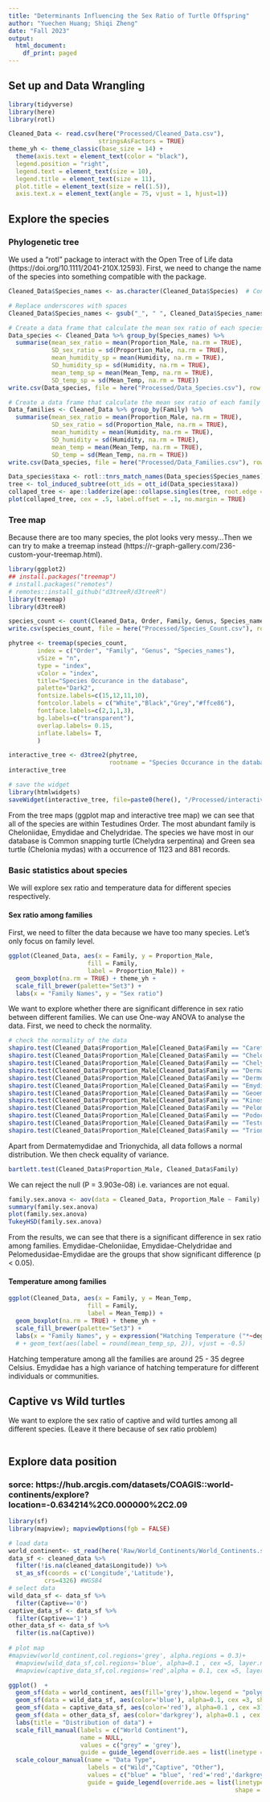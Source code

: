 ```yaml
---
title: "Determinants Influencing the Sex Ratio of Turtle Offspring"
author: "Yuechen Huang; Shiqi Zheng"
date: "Fall 2023"
output:
  html_document:
    df_print: paged
---
```


## Set up and Data Wrangling
```r
library(tidyverse)
library(here)
library(rotl)

Cleaned_Data <- read.csv(here("Processed/Cleaned_Data.csv"), 
                         stringsAsFactors = TRUE)
theme_yh <- theme_classic(base_size = 14) + 
  theme(axis.text = element_text(color = "black"),
  legend.position = "right",
  legend.text = element_text(size = 10),
  legend.title = element_text(size = 11),
  plot.title = element_text(size = rel(1.5)),
  axis.text.x = element_text(angle = 75, vjust = 1, hjust=1))
```

## Explore the species 
### Phylogenetic tree
We used a "rotl" package to interact with the Open Tree of Life data (https://doi.org/10.1111/2041-210X.12593). First, we need to change the name of the species into something compatible with the package.

```r
Cleaned_Data$Species_names <- as.character(Cleaned_Data$Species)  # Convert factors to characters

# Replace underscores with spaces
Cleaned_Data$Species_names <- gsub("_", " ", Cleaned_Data$Species_names)

# Create a data frame that calculate the mean sex ratio of each species
Data_species <- Cleaned_Data %>% group_by(Species_names) %>%
  summarise(mean_sex_ratio = mean(Proportion_Male, na.rm = TRUE),
            SD_sex_ratio = sd(Proportion_Male, na.rm = TRUE),
            mean_humidity_sp = mean(Humidity, na.rm = TRUE),
            SD_humidity_sp = sd(Humidity, na.rm = TRUE),
            mean_temp_sp = mean(Mean_Temp, na.rm = TRUE),
            SD_temp_sp = sd(Mean_Temp, na.rm = TRUE)) 
write.csv(Data_species, file = here("Processed/Data_Species.csv"), row.names = FALSE) # Data regroup by species

# Create a data frame that calculate the mean sex ratio of each family
Data_families <- Cleaned_Data %>% group_by(Family) %>%
  summarise(mean_sex_ratio = mean(Proportion_Male, na.rm = TRUE),
            SD_sex_ratio = sd(Proportion_Male, na.rm = TRUE),
            mean_humidity = mean(Humidity, na.rm = TRUE),
            SD_humidity = sd(Humidity, na.rm = TRUE),
            mean_temp = mean(Mean_Temp, na.rm = TRUE),
            SD_temp = sd(Mean_Temp, na.rm = TRUE)) 
write.csv(Data_species, file = here("Processed/Data_Families.csv"), row.names = FALSE) # Data regroup by families

Data_species$taxa <- rotl::tnrs_match_names(Data_species$Species_names)
tree <- tol_induced_subtree(ott_ids = ott_id(Data_species$taxa))
collaped_tree <- ape::ladderize(ape::collapse.singles(tree, root.edge = FALSE)) ## tried to make this less messy but doesn't work
plot(collaped_tree, cex = .5, label.offset = .1, no.margin = TRUE)
```

### Tree map
Because there are too many species, the plot looks very messy...Then we can try to make a treemap instead (https://r-graph-gallery.com/236-custom-your-treemap.html).

```r
library(ggplot2)
## install.packages("treemap")
# install.packages("remotes")
# remotes::install_github("d3treeR/d3treeR")
library(treemap)
library(d3treeR)

species_count <- count(Cleaned_Data, Order, Family, Genus, Species_names)
write.csv(species_count, file = here("Processed/Species_Count.csv"), row.names = FALSE) 

phytree <- treemap(species_count, 
        index = c("Order", "Family", "Genus", "Species_names"),
        vSize = "n",
        type = "index",
        vColor = "index",
        title="Species Occurance in the database",
        palette="Dark2",
        fontsize.labels=c(15,12,11,10),
        fontcolor.labels = c("White","Black","Grey","#ffce86"),
        fontface.labels=c(2,1,1,3),  
        bg.labels=c("transparent"), 
        overlap.labels= 0.15,
        inflate.labels= T,
        )

interactive_tree <- d3tree2(phytree, 
                            rootname = "Species Occurance in the database")
interactive_tree

# save the widget
library(htmlwidgets)
saveWidget(interactive_tree, file=paste0(here(), "/Processed/interactiveTreemap.html"))
```

From the tree maps (ggplot map and interactive tree map) we can see that all of the species are within Testudines Order. The most abundant family is Cheloniidae, Emydidae and Chelydridae. The species we have most in our database is Common snapping turtle (Chelydra serpentina) and Green sea turtle (Chelonia mydas) with a occurrence of 1123 and 881 records.

### Basic statistics about species
We will explore sex ratio and temperature data for different species respectively.

#### Sex ratio among families
First, we need to filter the data because we have too many species. Let's only focus on family level.
```r
ggplot(Cleaned_Data, aes(x = Family, y = Proportion_Male, 
                      fill = Family, 
                      label = Proportion_Male)) + 
  geom_boxplot(na.rm = TRUE) + theme_yh +
  scale_fill_brewer(palette="Set3") + 
  labs(x = "Family Names", y = "Sex ratio")
```

We want to explore whether there are significant difference in sex ratio between different families. We can use One-way ANOVA to analyse the data. First, we need to check the normality.
```r
# check the normality of the data
shapiro.test(Cleaned_Data$Proportion_Male[Cleaned_Data$Family == "Carettochelyidae"])
shapiro.test(Cleaned_Data$Proportion_Male[Cleaned_Data$Family == "Cheloniidae"])
shapiro.test(Cleaned_Data$Proportion_Male[Cleaned_Data$Family == "Chelydridae"])
shapiro.test(Cleaned_Data$Proportion_Male[Cleaned_Data$Family == "Dermatemydidae"])
shapiro.test(Cleaned_Data$Proportion_Male[Cleaned_Data$Family == "Dermochelyidae"])
shapiro.test(Cleaned_Data$Proportion_Male[Cleaned_Data$Family == "Emydidae"])
shapiro.test(Cleaned_Data$Proportion_Male[Cleaned_Data$Family == "Geoemydidae"])
shapiro.test(Cleaned_Data$Proportion_Male[Cleaned_Data$Family == "Kinosternidae"])
shapiro.test(Cleaned_Data$Proportion_Male[Cleaned_Data$Family == "Pelomedusidae"])
shapiro.test(Cleaned_Data$Proportion_Male[Cleaned_Data$Family == "Podocnemididae"])
shapiro.test(Cleaned_Data$Proportion_Male[Cleaned_Data$Family == "Testudinidae"])
shapiro.test(Cleaned_Data$Proportion_Male[Cleaned_Data$Family == "Trionychidae"])

```
Apart from Dermatemydidae and Trionychida, all data follows a normal distribution. We then check equality of variance.

```r
bartlett.test(Cleaned_Data$Proportion_Male, Cleaned_Data$Family)
```
We can reject the null (P = 3.903e-08) i.e. variances are not equal. 

```r
family.sex.anova <- aov(data = Cleaned_Data, Proportion_Male ~ Family)
summary(family.sex.anova)
plot(family.sex.anova)
TukeyHSD(family.sex.anova)
```

From the results, we can see that there is a significant difference in sex ratio among families. Emydidae-Cheloniidae, Emydidae-Chelydridae and Pelomedusidae-Emydidae are the groups that show significant difference (p < 0.05). 

#### Temperature among families

```r
ggplot(Cleaned_Data, aes(x = Family, y = Mean_Temp, 
                      fill = Family, 
                      label = Mean_Temp)) + 
  geom_boxplot(na.rm = TRUE) + theme_yh +
  scale_fill_brewer(palette="Set3") + 
  labs(x = "Family Names", y = expression("Hatching Temperature ("*~degree*C*")")) 
  # + geom_text(aes(label = round(mean_temp_sp, 2)), vjust = -0.5)  
```
Hatching temperature among all the families are around 25 - 35 degree Celsius. Emydidae has a high variance of hatching temperature for different individuals or communities.

\newpage
## Captive vs Wild turtles
We want to explore the sex ratio of captive and wild turtles among all different species. (Leave it there because of sex ratio problem)
```r

```

## Explore data position
### sorce: https://hub.arcgis.com/datasets/COAGIS::world-continents/explore?location=-0.634214%2C0.000000%2C2.09
```r
library(sf)
library(mapview); mapviewOptions(fgb = FALSE)

# load data
world_continent<- st_read(here('Raw/World_Continents/World_Continents.shp')) 
data_sf <- cleaned_data %>%
  filter(!is.na(cleaned_data$Longitude)) %>% 
  st_as_sf(coords = c('Longitude','Latitude'),
          crs=4326) #WGS84
# select data
wild_data_sf <- data_sf %>%
  filter(Captive=='0')
captive_data_sf <- data_sf %>%
  filter(Captive=='1')
other_data_sf <- data_sf %>%
  filter(is.na(Captive))
  
# plot map
#mapview(world_continent,col.regions='grey', alpha.regions = 0.3)+
  #mapview(wild_data_sf,col.regions='blue', alpha=0.1 , cex =5, layer.name='Wild')+
  #mapview(captive_data_sf,col.regions='red',alpha = 0.1, cex =5, layer.name='Captive')

ggplot()  +
  geom_sf(data = world_continent, aes(fill='grey'),show.legend = "polygon") +
  geom_sf(data = wild_data_sf, aes(color='blue'), alpha=0.1, cex =3, show.legend = "point") +
  geom_sf(data = captive_data_sf, aes(color='red'), alpha=0.1 , cex =3) +
  geom_sf(data = other_data_sf, aes(color='darkgrey'), alpha=0.1 , cex =3)+
  labs(title = "Distribution of data") +
  scale_fill_manual(labels = c("World Continent"),
                    name = NULL,
                    values = c("grey" = 'grey'), 
                    guide = guide_legend(override.aes = list(linetype = "blank", shape = NA))) +
  scale_colour_manual(name = "Data Type",
                      labels = c("Wild","Captive", "Other"),
                      values = c("blue" = "blue", 'red'='red','darkgrey'='darkgrey'),
                      guide = guide_legend(override.aes = list(linetype =  "blank"), 
                                                               shape = c(16, NA))) 
```
